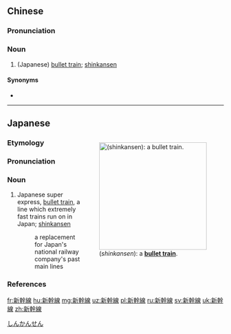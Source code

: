 {{also|新干线}}
==Chinese==
{{zh-forms|s=新干线|type=12}}

===Pronunciation===
{{zh-pron
|m=xīngànxiàn
|c=san1 gon3 sin3
|h=pfs=sîn-kon-sien
|cat=n
}}

===Noun===
{{zh-noun}}

# (Japanese) [[bullet train]]; [[w:shinkansen|shinkansen]]

====Synonyms====
* {{zh-l|子彈火車}}

{{zh-cat|Transport}}

----

==Japanese==
<div style="float:right;">
{{wikipedia|lang=ja}}
{{wikipedia|Shinkansen}}
[[File:JR west N700series N1 maibara.jpg|thumb|250px|{{lang|ja|新幹線}} (''shinkansen''): a '''[[bullet train]]'''.]]
</div>

===Etymology===
{{ja-kanjitab|しん|かん|せん|yomi=o}}
{{prefix|新|幹線|lang=ja|t1=new|t2=main line|sort=かんせん}}

===Pronunciation===
{{ja-pron|しんかんせん|acc=3|acc_ref=NHK,DJR|y=o}}

===Noun===
{{ja-noun|しんかんせん}}

# Japanese super express, [[bullet train]], a line which extremely fast trains run on in Japan; [[w:shinkansen|shinkansen]]
#: a replacement for Japan's national railway company's past main lines

===References===
<references/>

[[Category:ja:Rail transportation|しんかんせん]]

[[fr:新幹線]]
[[hu:新幹線]]
[[mg:新幹線]]
[[uz:新幹線]]
[[pl:新幹線]]
[[ru:新幹線]]
[[sv:新幹線]]
[[uk:新幹線]]
[[zh:新幹線]]